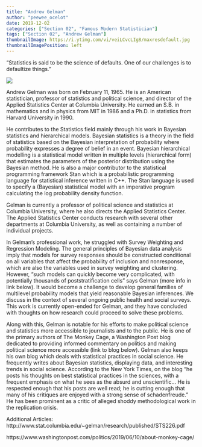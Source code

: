 ```yaml
---
title: "Andrew Gelman"
author: "peewee_ocelot"
date: 2019-12-02
categories: ["Section 02", "Famous Modern Statistician"]
tags: ["Section 02", "Andrew Gelman"]
thumbnailImage: https://i.ytimg.com/vi/veiLCvcLIg8/maxresdefault.jpg
thumbnailImagePosition: left
--- 
```


“Statistics is said to be the science of defaults. One of our challenges is to defaultize things.”

![](https://i.ytimg.com/vi/veiLCvcLIg8/maxresdefault.jpg)

Andrew Gelman was born on February 11, 1965. He is an American statistician, professor of statistics and political science, and director of the Applied Statistics Center at Columbia University. He earned an S.B. in mathematics and in physics from MIT in 1986 and a Ph.D. in statistics from Harvard University in 1990.

He contributes to the Statistics field mainly through his work in Bayesian statistics and hierarchical models. Bayesian statistics is a theory in the field of statistics based on the Bayesian interpretation of probability where probability expresses a degree of belief in an event. Bayesian hierarchical modelling is a statistical model written in multiple levels (hierarchical form) that estimates the parameters of the posterior distribution using the Bayesian method. He is also a major contributor to the statistical programming framework Stan which is a probabilistic programming language for statistical inference written in C++. The Stan language is used to specify a (Bayesian) statistical model with an imperative program calculating the log probability density function.

Gelman is currently a professor of political science and statistics at Columbia University, where he also directs the Applied Statistics Center. The Applied Statistics Center conducts research with several other departments at Columbia University, as well as containing a number of individual projects.

In Gelman’s professional work, he struggled with Survey Weighting and Regression Modeling. The general principles of Bayesian data analysis imply that models for survey responses should be constructed conditional on all variables that affect the probability of inclusion and nonresponse, which are also the variables used in survey weighting and clustering. However, “such models can quickly become very complicated, with potentially thousands of poststratification cells” says Gelman (more info in link below). It would become a challenge to develop general families of multilevel probability models that yield reasonable Bayesian inferences. We discuss in the context of several ongoing public health and social surveys. This work is currently open-ended for Gelman, and they have concluded with thoughts on how research could proceed to solve these problems.

Along with this, Gelman is notable for his efforts to make political science and statistics more accessible to journalists and to the public. He is one of the primary authors of The Monkey Cage, a Washington Post blog dedicated to providing informed commentary on politics and making political science more accessible (link to blog below). Gelman also keeps his own blog which deals with statistical practices in social science. He frequently writes about Bayesian statistics, displaying data, and interesting trends in social science. According to the New York Times, on the blog "he posts his thoughts on best statistical practices in the sciences, with a frequent emphasis on what he sees as the absurd and unscientific... He is respected enough that his posts are well read; he is cutting enough that many of his critiques are enjoyed with a strong sense of schadenfreude." He has been prominent as a critic of alleged shoddy methodological work in the replication crisis.

Additional Articles:
http://www.stat.columbia.edu/~gelman/research/published/STS226.pdf

https://www.washingtonpost.com/politics/2019/06/10/about-monkey-cage/
